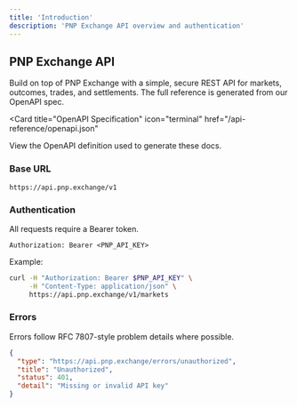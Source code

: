 ```yaml
---
title: 'Introduction'
description: 'PNP Exchange API overview and authentication'
---
```


## PNP Exchange API

Build on top of PNP Exchange with a simple, secure REST API for markets, outcomes, trades, and settlements. The full reference is generated from our OpenAPI spec.

<Card
  title="OpenAPI Specification"
  icon="terminal"
  href="/api-reference/openapi.json"
>
  View the OpenAPI definition used to generate these docs.
</Card>

### Base URL

```
https://api.pnp.exchange/v1
```

### Authentication

All requests require a Bearer token.

```
Authorization: Bearer <PNP_API_KEY>
```

Example:

```bash
curl -H "Authorization: Bearer $PNP_API_KEY" \
     -H "Content-Type: application/json" \
     https://api.pnp.exchange/v1/markets
```

### Errors

Errors follow RFC 7807-style problem details where possible.

```json
{
  "type": "https://api.pnp.exchange/errors/unauthorized",
  "title": "Unauthorized",
  "status": 401,
  "detail": "Missing or invalid API key"
}
```
